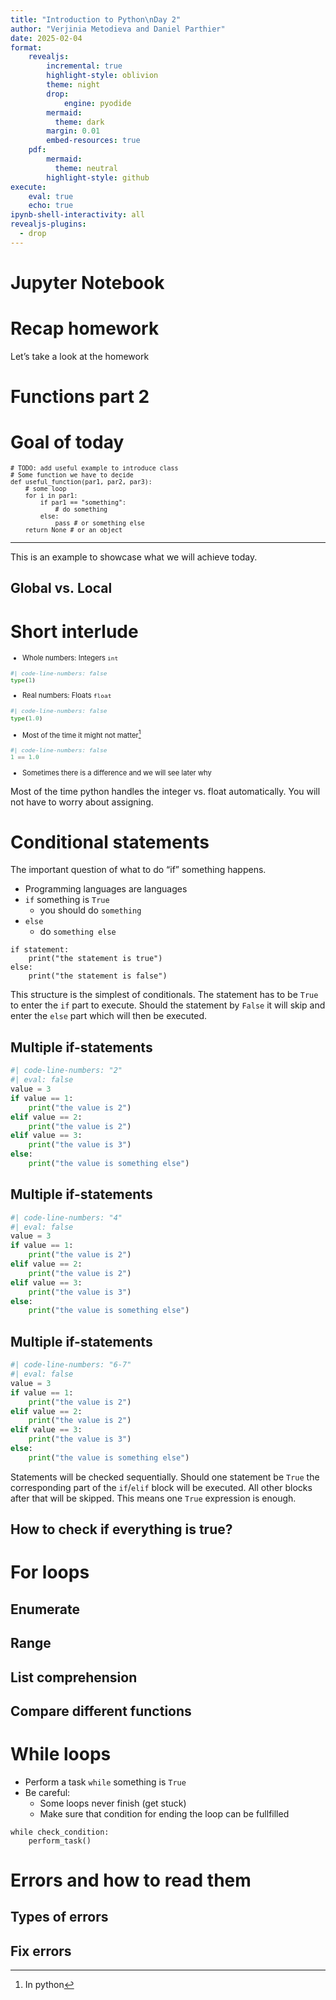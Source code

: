 ```yaml
---
title: "Introduction to Python\nDay 2"
author: "Verjinia Metodieva and Daniel Parthier"
date: 2025-02-04
format:
    revealjs:
        incremental: true 
        highlight-style: oblivion
        theme: night
        drop:
            engine: pyodide
        mermaid: 
          theme: dark
        margin: 0.01
        embed-resources: true
    pdf:
        mermaid: 
          theme: neutral
        highlight-style: github
execute:
    eval: true
    echo: true
ipynb-shell-interactivity: all
revealjs-plugins:
  - drop
---
```


# Jupyter Notebook


# Recap homework

Let's take a look at the homework

# Functions part 2

# Goal of today

<small>

```.python
# TODO: add useful example to introduce class
# Some function we have to decide
def useful_function(par1, par2, par3):
    # some loop
    for i in par1:
        if par1 == "something":
            # do something
        else:
            pass # or something else
    return None # or an object 
```
</small>

::: {.notes}
_ _ _ _ _ _ _
This is an example to showcase what we will achieve today.
:::


## Global vs. Local

<!--some high contrast colour choices : #DEC62F, #DE2F99, #2FD2DE,  #696969 (DimGrey), #6a9956 (comment green), #ce9178 (doc string red)-->


# Short interlude

::: {style="font-size: 80%;"}

::: {.fragment .nonincremental}
- Whole numbers: Integers `int`

``` python
#| code-line-numbers: false
type(1)
```
:::

::: {.fragment .nonincremental}
- Real numbers: Floats `float`

``` python
#| code-line-numbers: false
type(1.0)
```
:::

::: {.fragment .nonincremental}
- Most of the time it might not matter^[In python]

``` python
#| code-line-numbers: false
1 == 1.0
```
:::

- Sometimes there is a difference and we will see later why

:::

::: {.notes}
Most of the time python handles the integer vs. float automatically. You will not have to worry about assigning. 
:::

# Conditional statements

The important question of what to do "if" something happens.

- Programming languages are languages
- `if` something is `True`
    - you should do `something`
- `else`
    - do `something else`

::: {.fragment}
```.python
if statement:
    print("the statement is true")
else:
    print("the statement is false")
```
:::

::: {.notes}
This structure is the simplest of conditionals. The statement has to be `True` to enter the `if` part to execute. Should the statement by `False` it will skip and enter the `else` part which will then be executed.
:::

## Multiple if-statements {auto-animate=true}

::: {.fragment}
```python
#| code-line-numbers: "2"
#| eval: false
value = 3
if value == 1:
    print("the value is 2")
elif value == 2:
    print("the value is 2")
elif value == 3:
    print("the value is 3")
else:
    print("the value is something else")
```
:::

## Multiple if-statements {auto-animate=true}

```python
#| code-line-numbers: "4"
#| eval: false
value = 3
if value == 1:
    print("the value is 2")
elif value == 2:
    print("the value is 2")
elif value == 3:
    print("the value is 3")
else:
    print("the value is something else")
```

## Multiple if-statements {auto-animate=true}

```python
#| code-line-numbers: "6-7"
#| eval: false
value = 3
if value == 1:
    print("the value is 2")
elif value == 2:
    print("the value is 2")
elif value == 3:
    print("the value is 3")
else:
    print("the value is something else")
```

::: {.notes}
Statements will be checked sequentially. Should one statement be `True` the corresponding part of the `if`/`elif` block will be executed. All other blocks after that will be skipped. This means one `True` expression is enough. 
:::

## How to check if everything is true?


# For loops

## Enumerate

## Range

## List comprehension

## Compare different functions

# While loops

- Perform a task `while` something is `True`
- Be careful:
    - Some loops never finish (get stuck)
    - Make sure that condition for ending the loop can be fullfilled

``` .python
while check_condition:
    perform_task()

```

# Errors and how to read them

## Types of errors

## Fix errors